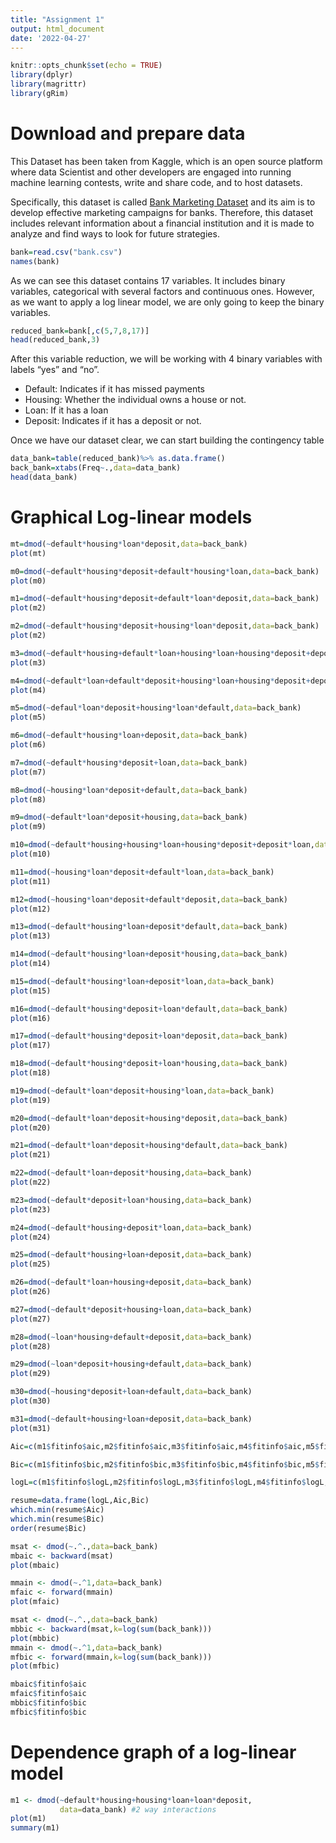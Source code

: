 ```yaml
---
title: "Assignment 1"
output: html_document
date: '2022-04-27'
---
```


```r
knitr::opts_chunk$set(echo = TRUE)
library(dplyr)
library(magrittr)
library(gRim)
```

# Download and prepare data

This Dataset has been taken from Kaggle, which is an open source platform where data Scientist and other developers are engaged into running machine learning contests, write and share code, and to host datasets.

Specifically, this dataset is called [Bank Marketing Dataset](https://www.kaggle.com/datasets/janiobachmann/bank-marketing-dataset?resource=download) and its aim is to develop effective marketing campaigns for banks. Therefore, this dataset includes relevant information about a financial institution and it is made to analyze and find ways to look for future strategies.

```r
bank=read.csv("bank.csv")
names(bank)
```

As we can see this dataset contains 17 variables. It includes binary variables, categorical with several factors and continuous ones. However, as we want to apply a log linear model, we are only going to keep the binary variables.

```r
reduced_bank=bank[,c(5,7,8,17)]
head(reduced_bank,3)
```

After this variable reduction, we will be working with 4 binary variables with labels "yes" and "no".

- Default: Indicates if it has missed payments
- Housing: Whether the individual owns a house or not.
- Loan: If it has a loan
- Deposit: Indicates if it has a deposit or not.

Once we have our dataset clear, we can start building the contingency table

```r
data_bank=table(reduced_bank)%>% as.data.frame()
back_bank=xtabs(Freq~.,data=data_bank)
head(data_bank)
```

# Graphical Log-linear models

```r
mt=dmod(~default*housing*loan*deposit,data=back_bank)
plot(mt)
```

```r
m0=dmod(~default*housing*deposit+default*housing*loan,data=back_bank)
plot(m0)
```

```r
m1=dmod(~default*housing*deposit+default*loan*deposit,data=back_bank)
plot(m2)
```

```r
m2=dmod(~default*housing*deposit+housing*loan*deposit,data=back_bank)
plot(m2)
```

```r
m3=dmod(~default*housing+default*loan+housing*loan+housing*deposit+deposit*loan,data=back_bank)
plot(m3)
```

```r
m4=dmod(~default*loan+default*deposit+housing*loan+housing*deposit+deposit*loan,data=back_bank)
plot(m4)
```


```r
m5=dmod(~defaul*loan*deposit+housing*loan*default,data=back_bank)
plot(m5)
```


```r
m6=dmod(~default*housing*loan+deposit,data=back_bank)
plot(m6)
```

```r
m7=dmod(~default*housing*deposit+loan,data=back_bank)
plot(m7)
```

```r
m8=dmod(~housing*loan*deposit+default,data=back_bank)
plot(m8)
```

```r
m9=dmod(~default*loan*deposit+housing,data=back_bank)
plot(m9)
```

```r
m10=dmod(~default*housing+housing*loan+housing*deposit+deposit*loan,data=back_bank)
plot(m10)
```

```r
m11=dmod(~housing*loan*deposit+default*loan,data=back_bank)
plot(m11)
```

```r
m12=dmod(~housing*loan*deposit+default*deposit,data=back_bank)
plot(m12)
```


```r
m13=dmod(~default*housing*loan+deposit*default,data=back_bank)
plot(m13)
```

```r
m14=dmod(~default*housing*loan+deposit*housing,data=back_bank)
plot(m14)
```

```r
m15=dmod(~default*housing*loan+deposit*loan,data=back_bank)
plot(m15)
```

```r
m16=dmod(~default*housing*deposit+loan*default,data=back_bank)
plot(m16)
```

```r
m17=dmod(~default*housing*deposit+loan*deposit,data=back_bank)
plot(m17)
```

```r
m18=dmod(~default*housing*deposit+loan*housing,data=back_bank)
plot(m18)
```

```r
m19=dmod(~default*loan*deposit+housing*loan,data=back_bank)
plot(m19)
```

```r
m20=dmod(~default*loan*deposit+housing*deposit,data=back_bank)
plot(m20)
```

```r
m21=dmod(~default*loan*deposit+housing*default,data=back_bank)
plot(m21)
```

```r
m22=dmod(~default*loan+deposit*housing,data=back_bank)
plot(m22)
```


```r
m23=dmod(~default*deposit+loan*housing,data=back_bank)
plot(m23)
```

```r
m24=dmod(~default*housing+deposit*loan,data=back_bank)
plot(m24)
```

```r
m25=dmod(~default*housing+loan+deposit,data=back_bank)
plot(m25)
```

```r
m26=dmod(~default*loan+housing+deposit,data=back_bank)
plot(m26)
```

```r
m27=dmod(~default*deposit+housing+loan,data=back_bank)
plot(m27)
```

```r
m28=dmod(~loan*housing+default+deposit,data=back_bank)
plot(m28)
```

```r
m29=dmod(~loan*deposit+housing+default,data=back_bank)
plot(m29)
```

```r
m30=dmod(~housing*deposit+loan+default,data=back_bank)
plot(m30)
```


```r
m31=dmod(~default+housing+loan+deposit,data=back_bank)
plot(m31)
```




```r
Aic=c(m1$fitinfo$aic,m2$fitinfo$aic,m3$fitinfo$aic,m4$fitinfo$aic,m5$fitinfo$aic,m6$fitinfo$aic,m7$fitinfo$aic,m8$fitinfo$aic,m9$fitinfo$aic,m10$fitinfo$aic,m11$fitinfo$aic,m12$fitinfo$aic,m13$fitinfo$aic,m14$fitinfo$aic,m15$fitinfo$aic,m16$fitinfo$aic,m17$fitinfo$aic,m18$fitinfo$aic,m19$fitinfo$aic,m20$fitinfo$aic)

Bic=c(m1$fitinfo$bic,m2$fitinfo$bic,m3$fitinfo$bic,m4$fitinfo$bic,m5$fitinfo$bic,m6$fitinfo$bic,m7$fitinfo$bic,m8$fitinfo$bic,m9$fitinfo$bic,m10$fitinfo$bic,m11$fitinfo$bic,m12$fitinfo$bic,m13$fitinfo$bic,m14$fitinfo$bic,m15$fitinfo$bic,m16$fitinfo$bic,m17$fitinfo$bic,m18$fitinfo$bic,m19$fitinfo$bic,m20$fitinfo$bic)

logL=c(m1$fitinfo$logL,m2$fitinfo$logL,m3$fitinfo$logL,m4$fitinfo$logL,m5$fitinfo$logL,m6$fitinfo$logL,m7$fitinfo$logL,m8$fitinfo$logL,m9$fitinfo$logL,m10$fitinfo$logL,m11$fitinfo$logL,m12$fitinfo$logL,m13$fitinfo$logL,m14$fitinfo$logL,m15$fitinfo$logL,m16$fitinfo$logL,m17$fitinfo$logL,m18$fitinfo$logL,m19$fitinfo$logL,m20$fitinfo$logL)

resume=data.frame(logL,Aic,Bic)
which.min(resume$Aic)
which.min(resume$Bic) 
order(resume$Bic)
```



```r
msat <- dmod(~.^.,data=back_bank)
mbaic <- backward(msat)
plot(mbaic)
```

```r
mmain <- dmod(~.^1,data=back_bank)
mfaic <- forward(mmain)
plot(mfaic)
```

```r
msat <- dmod(~.^.,data=back_bank)
mbbic <- backward(msat,k=log(sum(back_bank)))
plot(mbbic)
mmain <- dmod(~.^1,data=back_bank)
mfbic <- forward(mmain,k=log(sum(back_bank)))
plot(mfbic)
```


```r
mbaic$fitinfo$aic
mfaic$fitinfo$aic
mbbic$fitinfo$bic
mfbic$fitinfo$bic
```


# Dependence graph of a log-linear model

```r
m1 <- dmod(~default*housing+housing*loan+loan*deposit,
           data=data_bank) #2 way interactions
plot(m1)
summary(m1)
```




